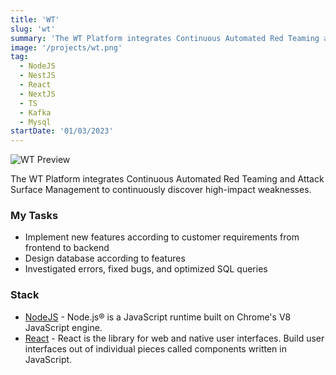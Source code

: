 ```yaml
---
title: 'WT'
slug: 'wt'
summary: 'The WT Platform integrates Continuous Automated Red Teaming and Attack Surface Management to continuously discover high-impact weaknesses.'
image: '/projects/wt.png'
tag:
  - NodeJS
  - NestJS
  - React
  - NextJS
  - TS
  - Kafka
  - Mysql
startDate: '01/03/2023'
---
```


![WT Preview](/projects/wt.png)

The WT Platform integrates Continuous Automated Red Teaming and Attack Surface Management to continuously discover high-impact weaknesses.

### My Tasks

- Implement new features according to customer requirements from frontend to backend
- Design database according to features
- Investigated errors, fixed bugs, and optimized SQL queries

### Stack

- [NodeJS](https://nodejs.org/) - Node.js® is a JavaScript runtime built on Chrome's V8 JavaScript engine.
- [React](https://react.dev/) - React is the library for web and native user interfaces. Build user interfaces out of individual pieces called components written in JavaScript.
